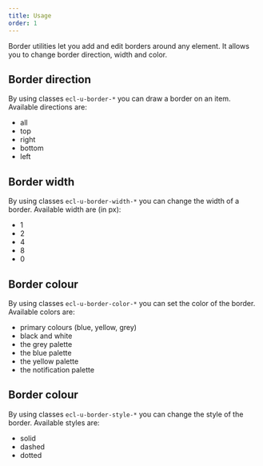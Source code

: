 ```yaml
---
title: Usage
order: 1
---
```



<Paragraph size="lead">
  Border utilities let you add and edit borders around any element. It allows
  you to change border direction, width and color.
</Paragraph>

## Border direction

By using classes `ecl-u-border-*` you can draw a border on an item.
Available directions are:

- all
- top
- right
- bottom
- left

## Border width

By using classes `ecl-u-border-width-*` you can change the width of a border.
Available width are (in px):

- 1
- 2
- 4
- 8
- 0

## Border colour

By using classes `ecl-u-border-color-*` you can set the color of the border.
Available colors are:

- primary colours (blue, yellow, grey)
- black and white
- the <Link to="/ec/guidelines/colours/">grey palette</Link>
- the <Link to="/ec/guidelines/colours/">blue palette</Link>
- the <Link to="/ec/guidelines/colours/">yellow palette</Link>
- the <Link to="/ec/guidelines/colours/">notification palette</Link>

## Border colour

By using classes `ecl-u-border-style-*` you can change the style of the border.
Available styles are:

- solid
- dashed
- dotted
